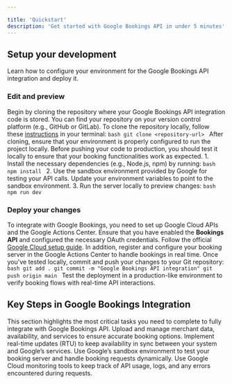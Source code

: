 ```yaml
---

title: 'Quickstart'
description: 'Get started with Google Bookings API in under 5 minutes'
---
```


## Setup your development

Learn how to configure your environment for the Google Bookings API integration and deploy it.

### Edit and preview

<AccordionGroup> <Accordion icon="github" title="Clone your project repository"> Begin by cloning the repository where your Google Bookings API integration code is stored. You can find your repository on your version control platform (e.g., GitHub or GitLab). To clone the repository locally, follow these [instructions](https://docs.github.com/en/repositories/creating-and-managing-repositories/cloning-a-repository) in your terminal: ```bash git clone <repository-url> ``` After cloning, ensure that your environment is properly configured to run the project locally. </Accordion> <Accordion icon="rectangle-terminal" title="Preview and test your integration"> Before pushing your code to production, you should test it locally to ensure that your booking functionalities work as expected. 1. Install the necessary dependencies (e.g., Node.js, npm) by running: ```bash npm install ``` 2. Use the sandbox environment provided by Google for testing your API calls. Update your environment variables to point to the sandbox environment. 3. Run the server locally to preview changes: ```bash npm run dev ``` </Accordion> </AccordionGroup>

### Deploy your changes

<AccordionGroup> <Accordion icon="message-bot" title="Set up Google Cloud API and Actions Center"> To integrate with Google Bookings, you need to set up Google Cloud APIs and the Google Actions Center. Ensure that you have enabled the **Bookings API** and configured the necessary OAuth credentials. Follow the official [Google Cloud setup guide](https://cloud.google.com/apis/docs/enable-disable-apis). In addition, register and configure your booking server in the Google Actions Center to handle bookings in real time. </Accordion> <Accordion icon="rocket" title="Push your changes and test"> Once you've tested locally, commit and push your changes to your Git repository: ```bash git add . git commit -m "Google Bookings API integration" git push origin main ``` Test the deployment in a production-like environment to verify booking flows with real-time API interactions. </Accordion> </AccordionGroup>

## Key Steps in Google Bookings Integration

This section highlights the most critical tasks you need to complete to fully integrate with Google Bookings API.
<CardGroup> <Card title="Configure Merchant Feeds" icon="database" href="/docs/merchant-feeds"> Upload and manage merchant data, availability, and services to ensure accurate booking options. </Card> <Card title="Enable Real-Time Updates" icon="sync" href="/docs/real-time-updates"> Implement real-time updates (RTU) to keep availability in sync between your system and Google’s services. </Card> <Card title="Test Booking Server" icon="server" href="/docs/test-server"> Use Google’s sandbox environment to test your booking server and handle booking requests dynamically. </Card> <Card title="Monitor API Usage" icon="analytics" href="/docs/monitor-api"> Use Google Cloud monitoring tools to keep track of API usage, logs, and any errors encountered during requests. </Card> </CardGroup>
